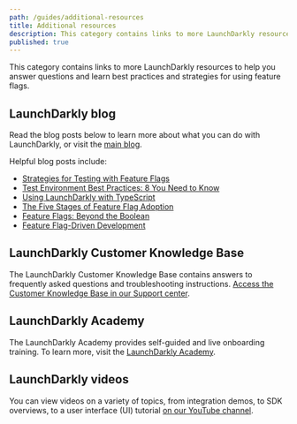 ```yaml
---
path: /guides/additional-resources
title: Additional resources
description: This category contains links to more LaunchDarkly resources to help you answer questions and learn best practices and strategies for using feature flags.
published: true
---
```


This category contains links to more LaunchDarkly resources to help you answer questions and learn best practices and strategies for using feature flags.

## LaunchDarkly blog

Read the blog posts below to learn more about what you can do with LaunchDarkly, or visit the [main blog](https://launchdarkly.com/blog/).

Helpful blog posts include:

* [Strategies for Testing with Feature Flags](https://launchdarkly.com/blog/testing-with-feature-flags/)
* [Test Environment Best Practices: 8 You Need to Know](https://launchdarkly.com/blog/test-environment-best-practices-8-you-need-to-know/)
* [Using LaunchDarkly with TypeScript](https://launchdarkly.com/blog/using-launchdarkly-with-typescript/)
* [The Five Stages of Feature Flag Adoption](https://launchdarkly.com/blog/the-five-stages-of-feature-flag-adoption/)
* [Feature Flags: Beyond the Boolean](https://launchdarkly.com/blog/feature-flags-beyond-the-boolean/)
* [Feature Flag-Driven Development](https://launchdarkly.com/blog/feature-flag-driven-development/)

## LaunchDarkly Customer Knowledge Base

The LaunchDarkly Customer Knowledge Base contains answers to frequently asked questions and troubleshooting instructions. [Access the Customer Knowledge Base in our Support center](https://support.launchdarkly.com/hc/en-us/categories/11335256237851-Customer-Knowledge-Base-).

## LaunchDarkly Academy

The LaunchDarkly Academy provides self-guided and live onboarding training. To learn more, visit the [LaunchDarkly Academy](https://academy.launchdarkly.com/).

## LaunchDarkly videos

You can view videos on a variety of topics, from integration demos, to SDK overviews, to a user interface (UI) tutorial [on our YouTube channel](https://www.youtube.com/@LaunchDarkly/videos).
